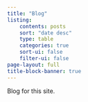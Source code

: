 ```yaml
---
title: "Blog"
listing:
    contents: posts
    sort: "date desc"
    type: table
    categories: true
    sort-ui: false
    filter-ui: false
page-layout: full
title-block-banner: true
---
```


Blog for this site.
